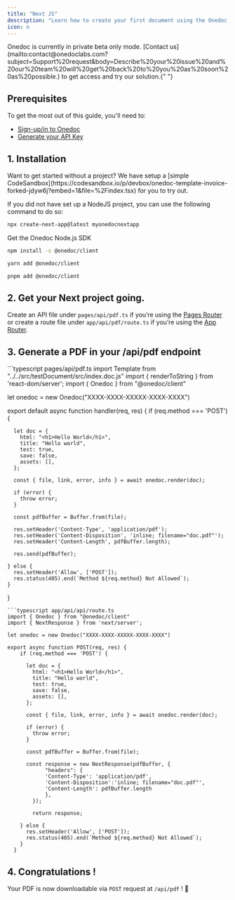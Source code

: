 ```yaml
---
title: "Next JS"
description: "Learn how to create your first document using the Onedoc Node.js in Next."
icon: n
---
```


<Warning>
  Onedoc is currently in private beta only mode. [Contact
  us](mailto:contact@onedoclabs.com?subject=Support%20request&body=Describe%20your%20issue%20and%20our%20team%20will%20get%20back%20to%20you%20as%20soon%20as%20possible.)
  to get access and try our solution.{" "}
</Warning>

## Prerequisites

To get the most out of this guide, you'll need to:

- [Sign-up/in to Onedoc](https://app.onedoclabs.com/login)
- [Generate your API Key](https://app.onedoclabs.com/)

## 1. Installation

<Tip>
  Want to get started without a project? We have setup a [simple
  CodeSandbox](https://codesandbox.io/p/devbox/onedoc-template-invoice-forked-jdyw6j?embed=1&file=%2Findex.tsx)
  for you to try out.
</Tip>

If you did not have set up a NodeJS project, you can use the following command to do so: 

```sh npx
npx create-next-app@latest myonedocnextapp
```

Get the Onedoc Node.js SDK

<CodeGroup>

```sh npm
npm install -s @onedoc/client
```

```sh yarn
yarn add @onedoc/client
```

```sh pnpm
pnpm add @onedoc/client
```

</CodeGroup>

## 2. Get your Next project going.

Create an API file under `pages/api/pdf.ts` if you’re using the [Pages Router](https://nextjs.org/docs/pages/building-your-application/routing/api-routes) or create a route file under `app/api/pdf/route.ts` if you’re using the [App Router](https://nextjs.org/docs/app/building-your-application/routing/route-handlers).

## 3. Generate a PDF in your /api/pdf endpoint


<CodeGroup>
```typescript pages/api/pdf.ts
import Template from "../../src/testDocument/src/index.doc.js"
import { renderToString } from 'react-dom/server';
import { Onedoc } from "@onedoc/client"

let onedoc = new Onedoc("XXXX-XXXX-XXXXX-XXXX-XXXX")

export default async function handler(req, res) {
    if (req.method === 'POST') {
      
      let doc = {
        html: "<h1>Hello World</h1>",
        title: "Hello world",
        test: true,
        save: false,
        assets: [],
      };

      const { file, link, error, info } = await onedoc.render(doc);
      
      if (error) {
        throw error;
      }
    
      const pdfBuffer = Buffer.from(file);

      res.setHeader('Content-Type', 'application/pdf');
      res.setHeader('Content-Disposition', 'inline; filename="doc.pdf"');
      res.setHeader('Content-Length', pdfBuffer.length);

      res.send(pdfBuffer);
    
    } else {
      res.setHeader('Allow', ['POST']);
      res.status(405).end(`Method ${req.method} Not Allowed`);
    }
  }

```
```typescript app/api/api/route.ts
import { Onedoc } from "@onedoc/client"
import { NextResponse } from 'next/server';

let onedoc = new Onedoc("XXXX-XXXX-XXXXX-XXXX-XXXX")

export async function POST(req, res) {
    if (req.method === 'POST') {

      let doc = {
        html: "<h1>Hello World</h1>",
        title: "Hello world",
        test: true,
        save: false,
        assets: [],
      };
    
      const { file, link, error, info } = await onedoc.render(doc);
    
      if (error) {
        throw error;
      }
    
      const pdfBuffer = Buffer.from(file);

      const response = new NextResponse(pdfBuffer, {
            "headers": {
            'Content-Type': 'application/pdf',
            'Content-Disposition':'inline; filename="doc.pdf"',
            'Content-Length': pdfBuffer.length
            },
        });
    
        return response;
    
    } else {
      res.setHeader('Allow', ['POST']);
      res.status(405).end(`Method ${req.method} Not Allowed`);
    }
  }

```
</CodeGroup>

## 4. Congratulations ! 

Your PDF is now downloadable via `POST` request at `/api/pdf` ! 🎉


